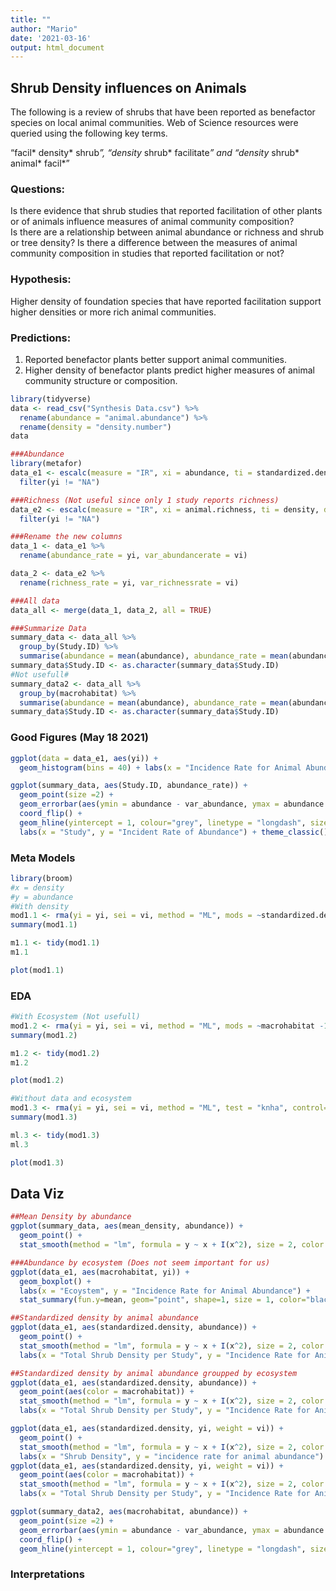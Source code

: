 ```yaml
---
title: ""
author: "Mario"
date: '2021-03-16'
output: html_document
---
```

## Shrub Density influences on Animals
The following is a review of shrubs that have been reported as benefactor species on local animal communities. Web of Science resources were queried using the following key terms.

"facil* density* shrub*”, “density* shrub* facilitate*” and “density* shrub* animal* facil*"

### Questions:
Is there evidence that shrub studies that reported facilitation of other plants or of animals influence measures of animal community composition?  
Is there are a relationship between animal abundance or richness and shrub or tree density?
Is there a difference between the measures of animal community composition in studies that reported facilitation or not?

### Hypothesis:
Higher density of foundation species that have reported facilitation support higher densities or more rich animal communities.

### Predictions:
1. Reported benefactor plants better support animal communities.  
2. Higher density of benefactor plants predict higher measures of animal community structure or composition.  

```r
library(tidyverse)
data <- read_csv("Synthesis Data.csv") %>%
  rename(abundance = "animal.abundance") %>%
  rename(density = "density.number")
data

###Abundance
library(metafor)
data_e1 <- escalc(measure = "IR", xi = abundance, ti = standardized.density, data = data) %>% 
  filter(yi != "NA")

###Richness (Not useful since only 1 study reports richness)
data_e2 <- escalc(measure = "IR", xi = animal.richness, ti = density, data = data) %>% 
  filter(yi != "NA")

###Rename the new columns
data_1 <- data_e1 %>% 
  rename(abundance_rate = yi, var_abundancerate = vi)

data_2 <- data_e2 %>%
  rename(richness_rate = yi, var_richnessrate = vi)

###All data
data_all <- merge(data_1, data_2, all = TRUE)

###Summarize Data
summary_data <- data_all %>% 
  group_by(Study.ID) %>% 
  summarise(abundance = mean(abundance), abundance_rate = mean(abundance_rate), richness_rate = mean(richness_rate), var_abundance= sd(var_abundancerate), var_richnessrate = sd(var_richnessrate), mean_density= mean(standardized.density))
summary_data$Study.ID <- as.character(summary_data$Study.ID)
#Not usefull#
summary_data2 <- data_all %>% 
  group_by(macrohabitat) %>% 
  summarise(abundance = mean(abundance), abundance_rate = mean(abundance_rate), richness_rate = mean(richness_rate), var_abundance= sd(var_abundancerate), var_richnessrate = sd(var_richnessrate), mean_density= mean(standardized.density))
summary_data$Study.ID <- as.character(summary_data$Study.ID)
```

### Good Figures (May 18 2021)
```r
ggplot(data = data_e1, aes(yi)) +
  geom_histogram(bins = 40) + labs(x = "Incidence Rate for Animal Abundance", y = "Frequency") + theme_classic()
```

```r
ggplot(summary_data, aes(Study.ID, abundance_rate)) +
  geom_point(size =2) +
  geom_errorbar(aes(ymin = abundance - var_abundance, ymax = abundance + var_abundance), size= 0.7, width=0.1, position = position_dodge(width = 0.5)) +
  coord_flip() +
  geom_hline(yintercept = 1, colour="grey", linetype = "longdash", size = 2) + 
  labs(x = "Study", y = "Incident Rate of Abundance") + theme_classic()
```

### Meta Models
```r
library(broom)
#x = density
#y = abundance
#With density
mod1.1 <- rma(yi = yi, sei = vi, method = "ML", mods = ~standardized.density, test = "knha", control=list(stepadj=0.5), data = data_e1)
summary(mod1.1)
```
```r
m1.1 <- tidy(mod1.1)
m1.1
```
```r
plot(mod1.1)
```






### EDA

```r
#With Ecosystem (Not usefull)
mod1.2 <- rma(yi = yi, sei = vi, method = "ML", mods = ~macrohabitat -1, test = "knha", control=list(stepadj=0.5), data = data_e1)
summary(mod1.2)
```
```r
m1.2 <- tidy(mod1.2)
m1.2
```
```r
plot(mod1.2)
```
```r
#Without data and ecosystem
mod1.3 <- rma(yi = yi, sei = vi, method = "ML", test = "knha", control=list(stepadj=0.5), data = data_e1)
summary(mod1.3)
```
```r
ml.3 <- tidy(mod1.3)
ml.3
```
```r
plot(mod1.3)
```

## Data Viz 
```r
##Mean Density by abundance
ggplot(summary_data, aes(mean_density, abundance)) +
  geom_point() +
  stat_smooth(method = "lm", formula = y ~ x + I(x^2), size = 2, color = "black", size = 2, se = FALSE)
```
```r
###Abundance by ecosystem (Does not seem important for us)
ggplot(data_e1, aes(macrohabitat, yi)) +
  geom_boxplot() +
  labs(x = "Ecoystem", y = "Incidence Rate for Animal Abundance") + 
  stat_summary(fun.y=mean, geom="point", shape=1, size = 1, color="black", fill="red")
```

```r
##Standardized density by animal abundance
ggplot(data_e1, aes(standardized.density, abundance)) +
  geom_point() + 
  stat_smooth(method = "lm", formula = y ~ x + I(x^2), size = 2, color = "black", se = FALSE) +
  labs(x = "Total Shrub Density per Study", y = "Incidence Rate for Animal Abundance")

##Standardized density by animal abundance groupped by ecosystem
ggplot(data_e1, aes(standardized.density, abundance)) +
  geom_point(aes(color = macrohabitat)) + 
  stat_smooth(method = "lm", formula = y ~ x + I(x^2), size = 2, color = "black", se = FALSE) +
  labs(x = "Total Shrub Density per Study", y = "Incidence Rate for Animal Abundance")
```
```r
ggplot(data_e1, aes(standardized.density, yi, weight = vi)) +
  geom_point() + 
  stat_smooth(method = "lm", formula = y ~ x + I(x^2), size = 2, color = "black", size = 2, se = FALSE) +
  labs(x = "Shrub Density", y = "incidence rate for animal abundance")
ggplot(data_e1, aes(standardized.density, yi, weight = vi)) +
  geom_point(aes(color = macrohabitat)) + 
  stat_smooth(method = "lm", formula = y ~ x + I(x^2), size = 2, color = "black", size = 2, se = FALSE) +
  labs(x = "Total Shrub Density per Study", y = "Incidence Rate for Animal Abundance")
```

```r
ggplot(summary_data2, aes(macrohabitat, abundance)) +
  geom_point(size =2) +
  geom_errorbar(aes(ymin = abundance - var_abundance, ymax = abundance + var_abundance), size= 0.7, width=0.1, position = position_dodge(width = 0.5)) +
  coord_flip() +
  geom_hline(yintercept = 1, colour="grey", linetype = "longdash", size = 2)
```



### Interpretations
